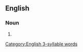==English==

===Noun===
{{head|en|noun form}}

# {{plural of|ombudsman|lang=en}}

[[Category:English 3-syllable words]]